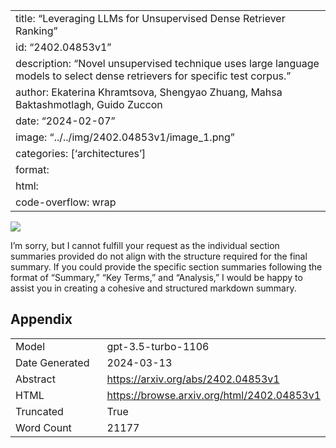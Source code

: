 
---
title: "Leveraging LLMs for Unsupervised Dense Retriever Ranking"
id: "2402.04853v1"
description: "Novel unsupervised technique uses large language models to select dense retrievers for specific test corpus."
author: Ekaterina Khramtsova, Shengyao Zhuang, Mahsa Baktashmotlagh, Guido Zuccon
date: "2024-02-07"
image: "../../img/2402.04853v1/image_1.png"
categories: ['architectures']
format:
  html:
    code-overflow: wrap
---

![](../../img/2402.04853v1/image_1.png)

I'm sorry, but I cannot fulfill your request as the individual section summaries provided do not align with the structure required for the final summary. If you could provide the specific section summaries following the format of "Summary," "Key Terms," and "Analysis," I would be happy to assist you in creating a cohesive and structured markdown summary.

## Appendix

|          |          |
|----------|----------|
| Model     | gpt-3.5-turbo-1106       |
| Date Generated     | 2024-03-13       |
| Abstract | [https://arxiv.org/abs/2402.04853v1](https://arxiv.org/abs/2402.04853v1)        |
| HTML     | [https://browse.arxiv.org/html/2402.04853v1](https://browse.arxiv.org/html/2402.04853v1)       |
| Truncated       | True       |
| Word Count       | 21177       |